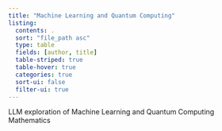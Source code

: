 ```yaml
---
title: "Machine Learning and Quantum Computing"
listing:
  contents: .
  sort: "file_path asc"
  type: table
  fields: [author, title]
  table-striped: true
  table-hover: true
  categories: true
  sort-ui: false
  filter-ui: true
---
```


LLM exploration of Machine Learning and Quantum Computing Mathematics